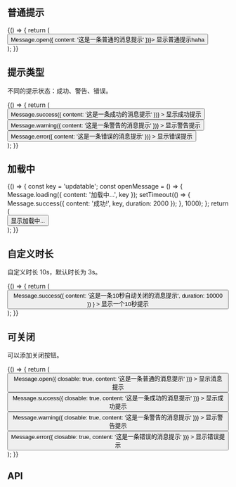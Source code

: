
## 普通提示

<Playground>
  {() => {
    return (
      <div>
        <Button onClick={() => Message.open({ content: '这是一条普通的消息提示' })}>
          显示普通提示haha
        </Button>
      </div>
    );
  }}
</Playground>

## 提示类型

不同的提示状态：成功、警告、错误。

<Playground>
  {() => {
    return (
      <div>
        <Button
          mode="minimal"
          onClick={() => Message.success({ content: '这是一条成功的消息提示' })}
        >
          显示成功提示
        </Button>
        <Button
          mode="minimal"
          onClick={() => Message.warning({ content: '这是一条警告的消息提示' })}
        >
          显示警告提示
        </Button>
        <Button
          mode="minimal"
          color="danger"
          onClick={() => Message.error({ content: '这是一条错误的消息提示' })}
        >
          显示错误提示
        </Button>
      </div>
    );
  }}
</Playground>

## 加载中

<Playground>
  {() => {
    const key = 'updatable';
    const openMessage = () => {
      Message.loading({ content: '加载中...', key });
      setTimeout(() => {
        Message.success({ content: '成功!', key, duration: 2000 });
      }, 1000);
    };
    return (
      <div>
        <Button mode="outlined" onClick={openMessage}>
          显示加载中...
        </Button>
      </div>
    );
  }}
</Playground>

## 自定义时长

自定义时长 10s，默认时长为 3s。

<Playground>
  {() => {
    return (
      <Button
        mode="outlined"
        onClick={() =>
          Message.success({ content: '这是一条10秒自动关闭的消息提示', duration: 10000 })
        }
      >
        显示一个10秒提示
      </Button>
    );
  }}
</Playground>

## 可关闭

可以添加关闭按钮。

<Playground>
  {() => {
    return (
      <div>
        <Button
          mode="minimal"
          onClick={() => Message.open({ closable: true, content: '这是一条普通的消息提示' })}
        >
          显示消息提示
        </Button>
        <Button
          mode="minimal"
          onClick={() => Message.success({ closable: true, content: '这是一条成功的消息提示' })}
        >
          显示成功提示
        </Button>
        <Button
          mode="minimal"
          onClick={() => Message.warning({ closable: true, content: '这是一条警告的消息提示' })}
        >
          显示警告提示
        </Button>
        <Button
          mode="minimal"
          color="danger"
          onClick={() => Message.error({ closable: true, content: '这是一条错误的消息提示' })}
        >
          显示错误提示
        </Button>
      </div>
    );
  }}
</Playground>

## API

<!-- <Props of={Info} /> -->
